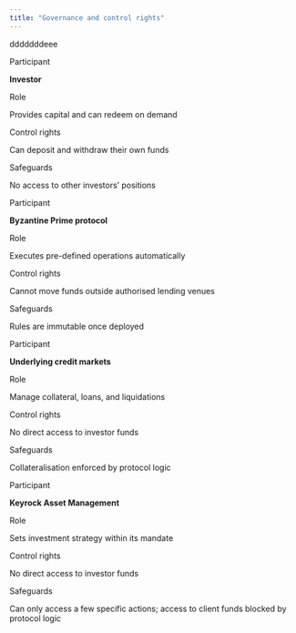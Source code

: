 ```yaml
---
title: "Governance and control rights"
---
```


<Columns cols={2}>
  <Card title="New Card" icon="sparkles" color="#ff0000">
    dddddddeee
  </Card>
  <Card title="New Card" icon="sparkles">
    
  </Card>
</Columns>

Participant

**Investor**

Role

Provides capital and can redeem on demand

Control rights

Can deposit and withdraw their own funds

Safeguards

No access to other investors’ positions

Participant

**Byzantine Prime protocol**

Role

Executes pre-defined operations automatically

Control rights

Cannot move funds outside authorised lending venues

Safeguards

Rules are immutable once deployed

Participant

**Underlying credit markets**

Role

Manage collateral, loans, and liquidations

Control rights

No direct access to investor funds

Safeguards

Collateralisation enforced by protocol logic

Participant

**Keyrock Asset Management**

Role

Sets investment strategy within its mandate

Control rights

No direct access to investor funds

Safeguards

Can only access a few specific actions; access to client funds blocked by protocol logic